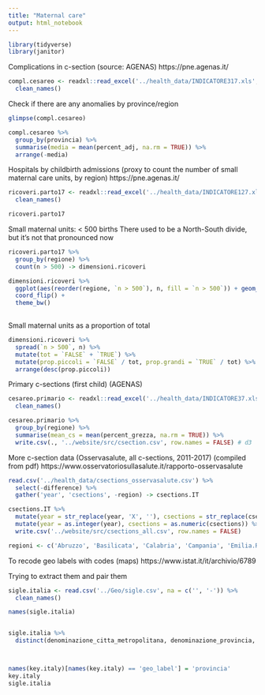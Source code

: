 ```yaml
---
title: "Maternal care"
output: html_notebook
---
```


```r
library(tidyverse)
library(janitor)
```

Complications in c-section (source: AGENAS)
https://pne.agenas.it/

```r
compl.cesareo <- readxl::read_excel('../health_data/INDICATORE317.xls', skip = 1, na = c('', '-')) %>% 
  clean_names()
```

Check if there are any anomalies by province/region
```r
glimpse(compl.cesareo)

compl.cesareo %>% 
  group_by(provincia) %>% 
  summarise(media = mean(percent_adj, na.rm = TRUE)) %>% 
  arrange(-media)
```


Hospitals by childbirth admissions (proxy to count the number of small maternal care units, by region)
https://pne.agenas.it/

```r
ricoveri.parto17 <- readxl::read_excel('../health_data/INDICATORE127.xls', skip = 1) %>% 
  clean_names()

ricoveri.parto17
```

Small maternal units: < 500 births
There used to be a North-South divide, but it's not that pronounced now
```r
ricoveri.parto17 %>% 
  group_by(regione) %>% 
  count(n > 500) -> dimensioni.ricoveri

dimensioni.ricoveri %>% 
  ggplot(aes(reorder(regione, `n > 500`), n, fill = `n > 500`)) + geom_col(position = 'stack') + 
  coord_flip() + 
  theme_bw()
  
```

Small maternal units as a proportion of total
```r
dimensioni.ricoveri %>% 
  spread(`n > 500`, n) %>% 
  mutate(tot = `FALSE` + `TRUE`) %>% 
  mutate(prop.piccoli = `FALSE` / tot, prop.grandi = `TRUE` / tot) %>% 
  arrange(desc(prop.piccoli))
```



Primary c-sections (first child) (AGENAS)

```r
cesareo.primario <- readxl::read_excel('../health_data/INDICATORE37.xls', skip = 1, na = c('', '-')) %>% 
  clean_names()

cesareo.primario %>% 
  group_by(regione) %>% 
  summarise(mean_cs = mean(percent_grezza, na.rm = TRUE)) %>% 
  write.csv(., '../website/src/csection.csv', row.names = FALSE) # d3
```


More c-section data (Osservasalute, all c-sections, 2011-2017) (compiled from pdf)
https://www.osservatoriosullasalute.it/rapporto-osservasalute

```r
read.csv('../health_data/csections_osservasalute.csv') %>% 
  select(-difference) %>% 
  gather('year', 'csections', -region) -> csections.IT
```

```r
csections.IT %>% 
  mutate(year = str_replace(year, 'X', ''), csections = str_replace(csections, ',', '.')) %>% 
  mutate(year = as.integer(year), csections = as.numeric(csections)) %>% 
  write.csv('../website/src/csections_all.csv', row.names = FALSE)
```

```r

regioni <- c('Abruzzo', 'Basilicata', 'Calabria', 'Campania', 'Emilia.Romagna', 'Friuli.Venezia.Giulia', 'Lazio', 'Liguria', 'Lombardia', 'Marche', 'Molise', 'Piemonte', 'Puglia', 'Sardegna', 'Sicilia', 'Toscana', 'Trentino.Alto.Adige', 'Umbria', 'Valle.d.Aosta', 'Veneto')

```

To recode geo labels with codes (maps)
https://www.istat.it/it/archivio/6789


Trying to extract them and pair them
```r

sigle.italia <- read.csv('../Geo/sigle.csv', na = c('', '-')) %>% 
  clean_names()

names(sigle.italia)


sigle.italia %>% 
  distinct(denominazione_citta_metropolitana, denominazione_provincia, sigla_automobilistica,codice_nuts3_2010) -> sigle.italia




```


```r



names(key.italy)[names(key.italy) == 'geo_label'] = 'provincia'
key.italy
sigle.italia


```




